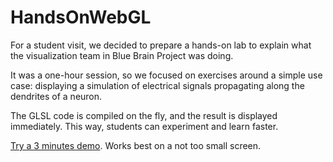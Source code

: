 # HandsOnWebGL

For a student visit, we decided to prepare a hands-on lab to explain what the visualization team in Blue Brain Project was doing.

It was a one-hour session, so we focused on exercises around a simple use case: displaying a simulation of electrical signals propagating along the dendrites of a neuron.

The GLSL code is compiled on the fly, and the result is displayed immediately. This way, students can experiment and learn faster.

[Try a 3 minutes demo](apps/hands-on-webgl). Works best on a not too small screen.

